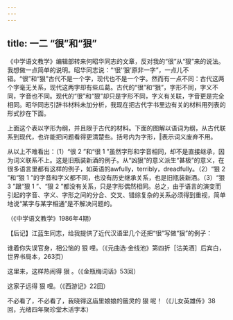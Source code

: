 ```yaml
---
---
---
```

title: 一二 “很”和“狠”
---






《中学语文教学》编辑部转来何昭华同志的文章，反对我的“很”从“狠”来的说法。我想做一点简单的说明。昭华同志说：“‘很’‘狠’原非一字”，一点儿不错。“很”和“狠”古代不是一个字，现代也不是一个字。然而有一点不同：古代这两个字毫无关系，现代这两字却有些瓜葛。古代的“很”和“狠”，字形不同，字义不同，字音也不同。现代的“很”和“狠”却只是字形不同，字义有关联，字音更是完全相同。昭华同志引辞书材料未加分析，我现在把古代字书里边有关的材料用列表的形式抄在下面。



上面这个表以字形为纲，并且限于古代的材料。下面的图解以语词为纲，从古代联系到现代，也许能把问题看得更清楚些。括号内为字形，‖表示词义废弃不用。



从以上不难看出：（1）“很 2 ”和“很 1 ”虽然字形和字音相同，却不是直接继承，因为词义联系不上。这是旧瓶装新酒的例子。从“凶狠”的意义派生“甚极”的意义，在很多语言里都有这样的例子，如英语的awfully，terribly，dreadfully。（2）“狠 2 ”和“狠 1 ”的字音和字义都不同，也没有历史继承关系，也是旧瓶装新酒。（3）“狠 3 ”跟“狠 1 ”、“狠 2 ”都没有关系，只是字形偶然相同。总之，由于语言的演变而引起的字音、字义、字形之间的分合、交叉、错综复杂的关系必须得到重视，简单地说“某字与某字相通”是不解决问题的。

（《中学语文教学》1986年4期）

【后记】江蓝生同志，给我提供了近代汉语里几个还把“很”写做“狠”的例子：

谁着你失误官身，相公恼的 狠 哩。（《元曲选·金线池》第四折［沽美酒］后宾白，世界书局本，263页）

这里来，这样热闹得 狠 。（《金瓶梅词话》53回）

这家子远得 狠 哩。（《西游记》22回）

不必看了，不必看了，我晓得这庙里娘娘的籤灵的 狠 呢！（《儿女英雄传》38回，光绪四年聚珍堂木活字本）